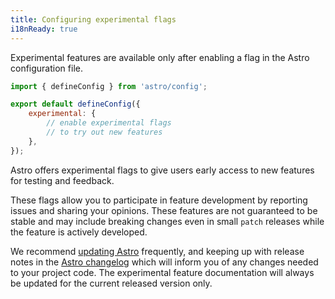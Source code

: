 ```yaml
---
title: Configuring experimental flags
i18nReady: true
---
```


Experimental features are available only after enabling a flag in the Astro configuration file.


```js title="astro.config.mjs"
import { defineConfig } from 'astro/config';

export default defineConfig({
    experimental: {
        // enable experimental flags
        // to try out new features
    },
});
```


Astro offers experimental flags to give users early access to new features for testing and feedback.

These flags allow you to participate in feature development by reporting issues and sharing your opinions. These features are not guaranteed to be stable and may include breaking changes even in small `patch` releases while the feature is actively developed.

We recommend [updating Astro](/en/upgrade-astro/#upgrade-to-the-latest-version) frequently, and keeping up with release notes in the [Astro changelog](https://github.com/withastro/astro/blob/main/packages/astro/CHANGELOG.md) which will inform you of any changes needed to your project code. The experimental feature documentation will always be updated for the current released version only.


